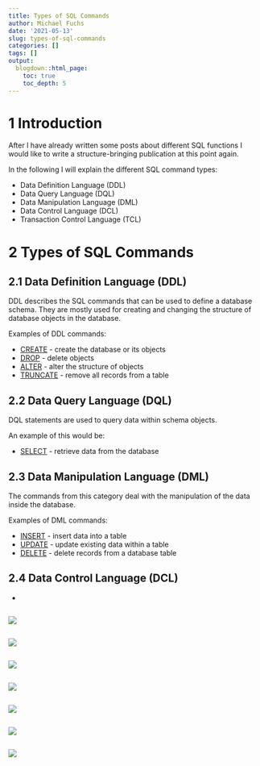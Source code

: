```yaml
---
title: Types of SQL Commands
author: Michael Fuchs
date: '2021-05-13'
slug: types-of-sql-commands
categories: []
tags: []
output:
  blogdown::html_page:
    toc: true
    toc_depth: 5
---
```




# 1 Introduction

After I have already written some posts about different SQL functions I would like to write a structure-bringing publication at this point again. 

In the following I will explain the different SQL command types:

+ Data Definition Language (DDL)
+ Data Query Language (DQL) 
+ Data Manipulation Language (DML)
+ Data Control Language (DCL)
+ Transaction Control Language (TCL)


# 2 Types of SQL Commands


## 2.1 Data Definition Language (DDL)

DDL describes the SQL commands that can be used to define a database schema. They are mostly used for creating and changing the structure of database objects in the database. 

Examples of DDL commands:

+ [CREATE](https://michael-fuchs-sql.netlify.app/2021/03/07/create-a-database/#create-a-new-table) - create the database or its objects
+ [DROP](https://michael-fuchs-sql.netlify.app/2021/03/07/create-a-database/#delete-the-whole-table) - delete objects 
+ [ALTER](https://michael-fuchs-sql.netlify.app/2021/03/10/create-a-1-1-relationship/#connecting-the-two-tables) - alter the structure of objects
+ [TRUNCATE](https://michael-fuchs-sql.netlify.app/2021/03/07/create-a-database/#delete-the-entire-content) - remove all records from a table



## 2.2 Data Query Language (DQL)

DQL statements are used to query data within schema objects. 

An example of this would be:

+ [SELECT](https://michael-fuchs-sql.netlify.app/2021/03/07/create-a-database/#a-glimpse-at-the-new-table) - retrieve data from the database



## 2.3 Data Manipulation Language (DML)

The commands from this category deal with the manipulation of the data inside the database. 

Examples of DML commands:


+ [INSERT](https://michael-fuchs-sql.netlify.app/2021/03/07/create-a-database/#inserting-values-into-the-table) - insert data into a table
+ [UPDATE](https://michael-fuchs-sql.netlify.app/2021/05/08/update-a-table/#update-command) - update existing data within a table
+ [DELETE](https://michael-fuchs-sql.netlify.app/2021/03/07/create-a-database/#delete-specific-rows) - delete records from a database table


## 2.4 Data Control Language (DCL)



+ []()






```r

```

![](/post/2021-05-13-types-of-sql-commands_files/p21p.png)



```r

```

![](/post/2021-05-13-types-of-sql-commands_files/p21p.png)




```r

```

![](/post/2021-05-13-types-of-sql-commands_files/p21p.png)




```r

```

![](/post/2021-05-13-types-of-sql-commands_files/p21p.png)




```r

```

![](/post/2021-05-13-types-of-sql-commands_files/p21p.png)




```r

```

![](/post/2021-05-13-types-of-sql-commands_files/p21p.png)












```r

```

![](/post/2021-05-13-types-of-sql-commands_files/p21p.png)
























